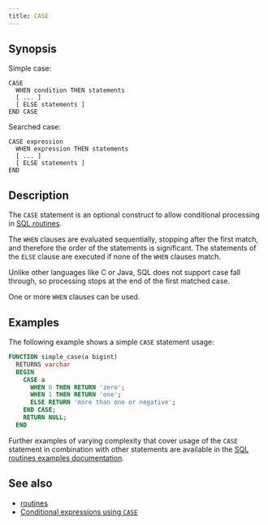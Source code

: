```yaml
---
title: CASE
---
```


## Synopsis

Simple case:

```text
CASE
  WHEN condition THEN statements
  [ ... ]
  [ ELSE statements ]
END CASE
```

Searched case:

```text
CASE expression
  WHEN expression THEN statements
  [ ... ]
  [ ELSE statements ]
END
```

## Description

The `CASE` statement is an optional construct to allow conditional processing
in [SQL routines](/sql/routines/introduction.mdx).

The `WHEN` clauses are evaluated sequentially, stopping after the first match,
and therefore the order of the statements is significant. The statements of the
`ELSE` clause are executed if none of the `WHEN` clauses match.

Unlike other languages like C or Java, SQL does not support case fall through,
so processing stops at the end of the first matched case.

One or more `WHEN` clauses can be used.

## Examples

The following example shows a simple `CASE` statement usage:

```sql
FUNCTION simple_case(a bigint)
  RETURNS varchar
  BEGIN
    CASE a
      WHEN 0 THEN RETURN 'zero';
      WHEN 1 THEN RETURN 'one';
      ELSE RETURN 'more than one or negative';
    END CASE;
    RETURN NULL;
  END
```

Further examples of varying complexity that cover usage of the `CASE` statement
in combination with other statements are available in the [SQL routines examples
documentation](/sql/routines/examples.mdx).

## See also

* [routines](/sql/routines/introduction.mdx)
* [Conditional expressions using `CASE`](/sql/functions/conditional#case-expression)
